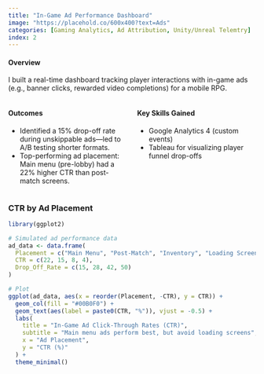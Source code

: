 ```yaml
---
title: "In-Game Ad Performance Dashboard"
image: "https://placehold.co/600x400?text=Ads"
categories: [Gaming Analytics, Ad Attribution, Unity/Unreal Telemtry]
index: 2
---
```


#### **Overview**

I built a real-time dashboard tracking player interactions with in-game ads (e.g., banner clicks, rewarded video completions) for a mobile RPG.

::::: columns
::: {.column width="50%"}
#### **Outcomes**

-   Identified a 15% drop-off rate during unskippable ads—led to A/B testing shorter formats.\
-   Top-performing ad placement: Main menu (pre-lobby) had a 22% higher CTR than post-match screens.\
:::

::: {.column width="50%"}
#### **Key Skills Gained**

-   Google Analytics 4 (custom events)\
-   Tableau for visualizing player funnel drop-offs
:::
:::::

### CTR by Ad Placement

```r
library(ggplot2)

# Simulated ad performance data
ad_data <- data.frame(
  Placement = c("Main Menu", "Post-Match", "Inventory", "Loading Screen"),
  CTR = c(22, 15, 8, 4),
  Drop_Off_Rate = c(15, 28, 42, 50)
)

# Plot
ggplot(ad_data, aes(x = reorder(Placement, -CTR), y = CTR)) +
  geom_col(fill = "#00B0F0") +
  geom_text(aes(label = paste0(CTR, "%")), vjust = -0.5) +
  labs(
    title = "In-Game Ad Click-Through Rates (CTR)",
    subtitle = "Main menu ads perform best, but avoid loading screens",
    x = "Ad Placement",
    y = "CTR (%)"
  ) +
  theme_minimal()
```
